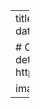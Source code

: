 ---
title: Ooceraea
summary: Subtext?
tags:
  - past research
date: "2020-04-17T00:00:00Z"

# Optional external URL for project (replaces project detail page).
external_link: https://ameliaritger.netlify.app/research/past/#ooceraea

image: 
  caption: Wutever u want
  focal_point: Smart
---